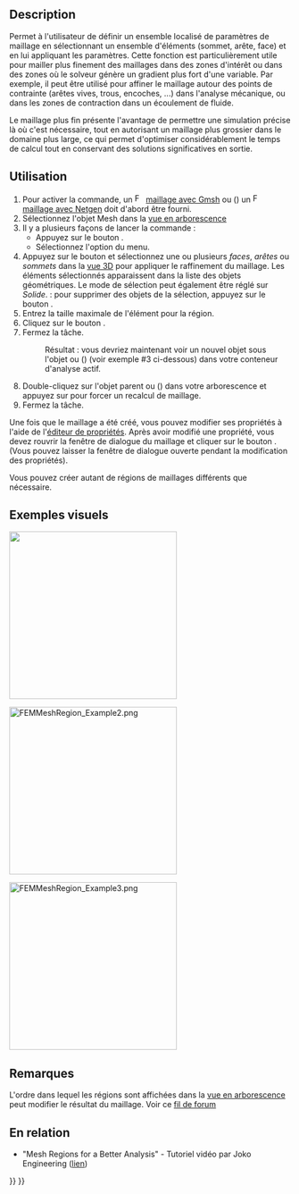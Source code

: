 <languages/>

{{Docnav/fr
|[[FEM_MeshBoundaryLayer/fr|Couche limite de maillage]]
|[[FEM_MeshGroup/fr|Grouper un maillage]]
|[[FEM_Workbench/fr|Atelier FEM]]
|IconL=FEM_MeshBoundaryLayer.svg
|IconR=FEM_MeshGroup.svg
|IconC=Workbench_FEM.svg
}}

{{GuiCommandContainer
|
{{GuiCommand/fr
|Name=FEM MeshRegion
|Name/fr=FEM Région de maillage FEM
|MenuLocation=Maillage → Mailler plus finement
|Workbenches=[[FEM_Workbench/fr|FEM]]
|SeeAlso=[[FEM_tutorial/fr|FEM Tutoriel]]
}}
{{GuiCommandFemInfo/fr
|Solvers=Tous
}}
}}

==Description==

Permet à l'utilisateur de définir un ensemble localisé de paramètres de maillage en sélectionnant un ensemble d'éléments (sommet, arête, face) et en lui appliquant les paramètres. Cette fonction est particulièrement utile pour mailler plus finement des maillages dans des zones d'intérêt ou dans des zones où le solveur génère un gradient plus fort d'une variable. Par exemple, il peut être utilisé pour affiner le maillage autour des points de contrainte (arêtes vives, trous, encoches, ...) dans l'analyse mécanique, ou dans les zones de contraction dans un écoulement de fluide.

Le maillage plus fin présente l'avantage de permettre une simulation précise là où c'est nécessaire, tout en autorisant un maillage plus grossier dans le domaine plus large, ce qui permet d'optimiser considérablement le temps de calcul tout en conservant des solutions significatives en sortie.

<span id="Usage"></span>
==Utilisation==

# Pour activer la commande, un [[Image:FEM_MeshGmshFromShape.svg|16px]] [[FEM_MeshGmshFromShape/fr|maillage avec Gmsh]] ou ({{VersionPlus/fr|1.1}}) un [[Image:FEM_MeshNetgenFromShape.svg|16px]] [[FEM_MeshNetgenFromShape/fr|maillage avec Netgen]] doit d'abord être fourni.
# Sélectionnez l'objet Mesh dans la [[Tree_view/fr|vue en arborescence]]
# Il y a plusieurs façons de lancer la commande :
#* Appuyez sur le bouton {{Button|[[Image:FEM_MeshRegion.svg|16px]] [[FEM_MeshRegion/fr|Mailler plus finement]]}}.
#* Sélectionnez l'option {{MenuCommand|Maillage → [[Image:FEM_MeshRegion.svg|16px]] Mailler plus finement}} du menu.
# Appuyez sur le bouton {{Button|Ajouter}} et sélectionnez une ou plusieurs ''faces'', ''arêtes'' ou ''sommets'' dans la [[3D_view/fr|vue 3D]] pour appliquer le raffinement du maillage. Les éléments sélectionnés apparaissent dans la liste des objets géométriques. Le mode de sélection peut également être réglé sur ''Solide''. {{Version/fr|1.1}} : pour supprimer des objets de la sélection, appuyez sur le bouton {{Button|Supprimer}}.
# Entrez la taille maximale de l'élément pour la région.
# Cliquez sur le bouton {{Button|OK}}.
# Fermez la tâche.
#:Résultat : vous devriez maintenant voir un nouvel objet {{incode|FEMMeshRegion}} sous l'objet {{incode|FEMMeshGmsh}} ou ({{VersionPlus/fr|1.1}}) {{incode|FEMMeshNetgen}} (voir exemple #3 ci-dessous) dans votre conteneur d'analyse actif.
# Double-cliquez sur l'objet parent {{incode|FEMMeshGmsh}} ou ({{VersionPlus/fr|1.1}}) {{incode|FEMMeshNetgen}} dans votre arborescence et appuyez sur {{Button|Appliquer}} pour forcer un recalcul de maillage.
# Fermez la tâche.

Une fois que le maillage a été créé, vous pouvez modifier ses propriétés à l'aide de l'[[Property_editor/fr|éditeur de propriétés]]. Après avoir modifié une propriété, vous devez rouvrir la fenêtre de dialogue du maillage et cliquer sur le bouton {{Button|Appliquer}}. (Vous pouvez laisser la fenêtre de dialogue ouverte pendant la modification des propriétés).

Vous pouvez créer autant de régions de maillages différents que nécessaire.

<span id="Visual_examples"></span>
==Exemples visuels== 

[[File:FEMMeshRegion_Example1.png|300px|]]
{{Caption|Exemple 1 : le maillage FEM grossier initial par GMSH}}


[[File:FEMMeshRegion_Example2.png|300px]]
{{Caption|Exemple 2 : après avoir appliqué un maillage plus fin en utilisant deux régions de maillage FEM, le grand trou est maillé à une taille d'éléments maximale de 3 mm, le petit trou est maillé à 1 mm.}}

[[File:FEMMeshRegion_Example3.png|300px]]
{{Caption|Exemple 3 : un exemple simple de la vue en arborescence résultante}}

<span id="Notes"></span>
==Remarques==

L'ordre dans lequel les régions sont affichées dans la [[Tree_view/fr|vue en arborescence]] peut modifier le résultat du maillage. Voir ce [https://forum.freecad.org/viewtopic.php?f=18&t=41955 fil de forum]

<span id="Related"></span>
==En relation==

* "Mesh Regions for a Better Analysis" - Tutoriel vidéo par Joko Engineering ([https://www.youtube.com/watch?v=X5RVe2SDPvw lien])


{{Docnav/fr
|[[FEM_MeshBoundaryLayer/fr|Couche limite de maillage]]
|[[FEM_MeshGroup/fr|Grouper un maillage]]
|[[FEM_Workbench/fr|Atelier FEM]]
|IconL=FEM_MeshBoundaryLayer.svg
|IconR=FEM_MeshGroup.svg
|IconC=Workbench_FEM.svg
}}

{{FEM Tools navi{{#translation:}}}}
{{Userdocnavi{{#translation:}}}}